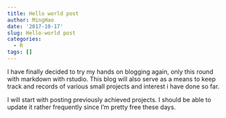```yaml
---
title: Hello world post
author: MingHao
date: '2017-10-17'
slug: Hello-world post
categories:
  - R
tags: []
---
```


I have finally decided to try my hands on blogging again, only this round with markdown with rstudio. This blog will also serve as a means to keep track and records of various small projects and interest i have done so far. 

I will start with posting previously achieved projects. I should be able to update it rather frequently since I'm pretty free these days.